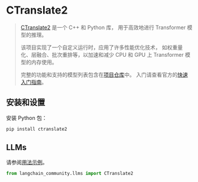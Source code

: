 # CTranslate2

>[CTranslate2](https://opennmt.net/CTranslate2/quickstart.html) 是一个 C++ 和 Python 库，
>用于高效地进行 Transformer 模型的推理。
>
>该项目实现了一个自定义运行时，应用了许多性能优化技术，
>如权重量化、层融合、批次重排等，以加速和减少 CPU 和 GPU 上
>Transformer 模型的内存使用。
>
>完整的功能和支持的模型列表包含在[项目仓库](https://opennmt.net/CTranslate2/guides/transformers.html)中。
>入门请查看官方的[快速入门指南](https://opennmt.net/CTranslate2/quickstart.html)。


## 安装和设置

安装 Python 包：

```bash
pip install ctranslate2
```


## LLMs

请参阅[用法示例](/docs/integrations/llms/ctranslate2)。

```python
from langchain_community.llms import CTranslate2
```